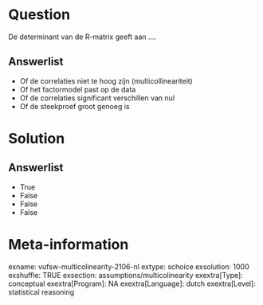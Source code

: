 Question
========
De determinant van de R-matrix geeft aan ….

Answerlist
----------
* Of de correlaties niet te hoog zijn (multicollineariteit)
* Of het factormodel past op de data
* Of de correlaties significant verschillen van nul
* Of de steekproef groot genoeg is

Solution
========










Answerlist
----------
* True
* False
* False
* False

Meta-information
================
exname: vufsw-multicolinearity-2106-nl
extype: schoice
exsolution: 1000
exshuffle: TRUE
exsection: assumptions/multicolinearity
exextra[Type]: conceptual
exextra[Program]: NA
exextra[Language]: dutch
exextra[Level]: statistical reasoning

